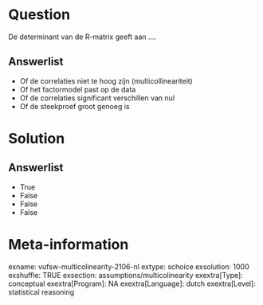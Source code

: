 Question
========
De determinant van de R-matrix geeft aan ….

Answerlist
----------
* Of de correlaties niet te hoog zijn (multicollineariteit)
* Of het factormodel past op de data
* Of de correlaties significant verschillen van nul
* Of de steekproef groot genoeg is

Solution
========










Answerlist
----------
* True
* False
* False
* False

Meta-information
================
exname: vufsw-multicolinearity-2106-nl
extype: schoice
exsolution: 1000
exshuffle: TRUE
exsection: assumptions/multicolinearity
exextra[Type]: conceptual
exextra[Program]: NA
exextra[Language]: dutch
exextra[Level]: statistical reasoning

